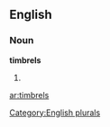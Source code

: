 
==English==

===Noun===
'''timbrels'''

# {{plural of|[[timbrel]]}}

[[Category:English plurals]]

[[ar:timbrels]]